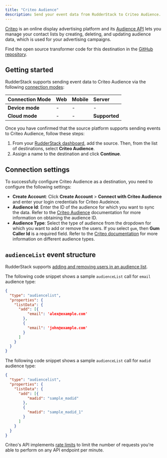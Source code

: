 ```yaml
---
title: "Criteo Audience"
description: Send your event data from RudderStack to Criteo Audience.
---
```


[Criteo](https://www.criteo.com/) is an online display advertising platform and its [Audience API](https://developers.criteo.com/marketing-solutions/docs/audiences) lets you manage your contact lists by creating, deleting, and updating audience data, which is used for your advertising campaigns.

Find the open source transformer code for this destination in the <a href="https://github.com/rudderlabs/rudder-transformer/tree/master/src/v0/destinations/Criteo Audience_audience">GitHub repository</a>.

## Getting started

RudderStack supports sending event data to Criteo Audience via the following <a href="https://rudderstack.com/docs/rudderstack-cloud/rudderstack-connection-modes/">connection modes</a>:

| Connection Mode | Web       | Mobile | Server |
| :------------------ | :------------ | :--------- | :--------- |
| **Device mode**     | - | -          | -          |
| **Cloud mode**      |  -  | -  |  **Supported**  |

Once you have confirmed that the source platform supports sending events to Criteo Audience, follow these steps:

1. From your [RudderStack dashboard](https://app.rudderstack.com/), add the source. Then, from the list of destinations, select **Criteo Audience**.
2. Assign a name to the destination and click **Continue**.

## Connection settings

To successfully configure Criteo Audience as a destination, you need to configure the following settings:

- **Create Account**: Click **Create Account** > **Connect with Criteo Audience** and enter your login credentials for Criteo Audeince.
- **Audience Id**: Enter the ID of the audience for which you want to sync the data. Refer to the [Criteo Audience](https://developers.criteo.com/marketing-solutions/docs/audience#creating-a-new-audience) documentation for more information on obtaining the audience ID.
- **Audience Type**: Select the type of audience from the dropdown for which you want to add or remove the users. If you select `gum`, then **Gum Caller Id** is a required field. Refer to the [Criteo documentation](https://developers.criteo.com/marketing-solutions/docs/contact-list#adding-and-removing-users-in-an-audience) for more information on different audience types.

## `audienceList` event structure

RudderStack supports <a href="https://developers.criteo.com/marketing-solutions/docs/contact-list#adding-and-removing-users-in-an-audience">adding and removing users in an audience list</a>.

The following code snippet shows a sample `audienceList` call for `email` audience type:

```json
{
  "type": "audiencelist",
  "properties": {
    "listData": {
      "add": [{
          "email": 'alex@example.com'
        },
        {
          "email": 'john@example.com'
        }
      ]
    }
  }
}
```

The following code snippet shows a sample `audienceList` call for `madid` audience type:

```json
{
  "type": "audiencelist",
  "properties": {
    "listData": {
      "add": [{
          "madid": "sample_madid"
        },
        {
          "madid": "sample_madid_1"
        }
      ]
    }
  }
}
```

Criteo's API implements [rate limits](https://developers.criteo.com/marketing-solutions/docs/rate-limits) to limit the number of requests you're able to perform on any API endpoint per minute.